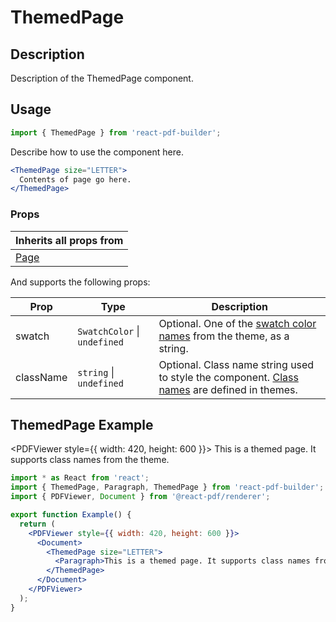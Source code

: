 


<Meta title="Documentation/Components/Basics/ThemedPage" />

<h1>ThemedPage</h1>

## Description

Description of the ThemedPage component.

## Usage

```jsx
import { ThemedPage } from 'react-pdf-builder';
```

Describe how to use the component here.

```jsx
<ThemedPage size="LETTER">
  Contents of page go here.
</ThemedPage>
```

### Props

| Inherits all props from                       |
| --------------------------------------------- |
| [Page](https://react-pdf.org/components#page) |

And supports the following props:

| Prop      | Type                             | Description                                                                                                                                                                                       |
| --------- | -------------------------------- | ------------------------------------------------------------------------------------------------------------------------------------------------------------------------------------------------- |
| swatch    | `SwatchColor` &#124; `undefined` | Optional. One of the [swatch color names](https://justinmahar.github.io/react-pdf-builder/?path=/docs/documentation-themes--docs#swatch-colors) from the theme, as a string.                      |
| className | `string` &#124; `undefined`      | Optional. Class name string used to style the component. [Class names](https://justinmahar.github.io/react-pdf-builder/?path=/docs/documentation-themes--docs#class-names) are defined in themes. |

## ThemedPage Example

<PDFViewer style={{ width: 420, height: 600 }}>
  <Document>
    <ThemedPage size="LETTER">
      <Paragraph>This is a themed page. It supports class names from the theme.</Paragraph>
    </ThemedPage>
  </Document>
</PDFViewer>

```jsx
import * as React from 'react';
import { ThemedPage, Paragraph, ThemedPage } from 'react-pdf-builder';
import { PDFViewer, Document } from '@react-pdf/renderer';

export function Example() {
  return (
    <PDFViewer style={{ width: 420, height: 600 }}>
      <Document>
        <ThemedPage size="LETTER">
          <Paragraph>This is a themed page. It supports class names from the theme.</Paragraph>
        </ThemedPage>
      </Document>
    </PDFViewer>
  );
}
```
